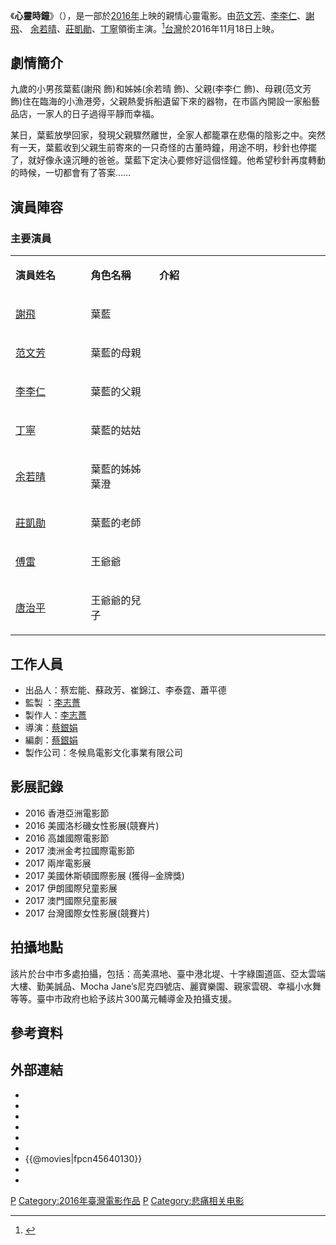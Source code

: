 
{{Infobox Film
| name           =心靈時鐘
| original_name  = Packages from Daddy
| image          =
| image_size     =
| caption        =
| based_on       =
| 監製           =[[李志薔|李志薔]]
| 製作人         =[[李志薔|李志薔]]
| 導演           =[[蔡銀娟|蔡銀娟]]
| 編劇           =[[蔡銀娟|蔡銀娟]]
| 主演           =[[范文芳|范文芳]]、[[李李仁|李李仁]]、[[謝飛|謝飛]]、[[余若晴|余若晴]]、[[莊凱勛|莊凱勛]]、[[傅雷_(演員)|傅雷]]
| 製片商         = 冬候鳥電影文化事業有限公司
| 發行商         =[[威視電影|威視電影]]
| 攝影 = [[劉芸后|劉芸后]]
| 剪輯 = [[陳曉東_(剪接師)|陳曉東]]
| 配樂 = [[黃裕翔|黃裕翔]]、林尚德
| 產地           = {{台灣電影產地}}
| 上映日期       = {{film date|2016|11|18|台灣}}
| 語言           = [[國語|國語]]
| tw_name        =
}}
《'''心靈時鐘'''》（{{lang-en|'''''Packages from Daddy'''''}}），是一部於[[2016年電影列表|2016年]]上映的親情心靈電影。由[[范文芳|范文芳]]、[[李李仁|李李仁]]、[[謝飛|謝飛]]、
[[余若晴|余若晴]]、[[莊凱勛|莊凱勛]]、[[丁寧_(演員)|丁寧]]領銜主演。<ref>{{Cite web |url=https://anntw.com/articles/20150709-otuj |title=李李仁、范文芳再合作 演出心靈時鐘 |access-date=2016-08-10 |archive-date=2017-01-14 |archive-url=https://web.archive.org/web/20170114165315/https://anntw.com/articles/20150709-otuj |dead-url=no }}</ref>[[台灣|台灣]]於2016年11月18日上映。

== 劇情簡介 ==
九歲的小男孩葉藍(謝飛 飾)和姊姊(余若晴 飾)、父親(李李仁 飾)、母親(范文芳 飾)住在臨海的小漁港旁，父親熱愛拆船遺留下來的器物，在市區內開設一家船藝品店，一家人的日子過得平靜而幸福。

某日，葉藍放學回家，發現父親驟然離世，全家人都籠罩在悲傷的陰影之中。突然有一天，葉藍收到父親生前寄來的一只奇怪的古董時鐘，用途不明，秒針也停擺了，就好像永遠沉睡的爸爸。葉藍下定決心要修好這個怪鐘。他希望秒針再度轉動的時候，一切都會有了答案……

== 演員陣容 ==
=== 主要演員 ===
{|class="wikitable" width="60%"
|- style="background:#AFC7BA; color:snow" align=center
|style="width:22%"|'''演員姓名'''||style="width:20%"|'''角色名稱'''||style="width:50%"|'''介紹'''
|-
! [[謝飛|謝飛]]
! 葉藍
|
|-
! [[范文芳|范文芳]]
! 葉藍的母親
|
|-
! [[李李仁|李李仁]]
! 葉藍的父親
|
|-
! [[丁寧|丁寧]]
! 葉藍的姑姑
|
|-
! [[余若晴|余若晴]]
! 葉藍的姊姊 葉澄
|
|-
! [[莊凱勛|莊凱勛]]
! 葉藍的老師
|
|-
! [[傅雷_(演員)|傅雷]]
! 王爺爺
|
|-
! [[唐治平|唐治平]]
! 王爺爺的兒子
|
|}

== 工作人員 ==
*出品人：蔡宏能、蘇政芳、崔錦江、李泰霆、蕭平德
*監製 ：[[李志薔|李志薔]]
*製作人：[[李志薔|李志薔]]
*導演：[[蔡銀娟|蔡銀娟]]
*編劇：[[蔡銀娟|蔡銀娟]]
*製作公司：冬候鳥電影文化事業有限公司
== 影展記錄 ==

*2016 香港亞洲電影節
*2016 美國洛杉磯女性影展(競賽片)
*2016 高雄國際電影節
*2017 澳洲金考拉國際電影節
*2017 兩岸電影展
*2017 美國休斯頓國際影展 (獲得─金牌獎)
*2017 伊朗國際兒童影展
*2017 澳門國際兒童影展
*2017 台灣國際女性影展(競賽片)

== 拍攝地點 ==
該片於台中市多處拍攝，包括：高美濕地、臺中港北堤、十字綠園道區、亞太雲端大樓、勤美誠品、Mocha Jane’s尼克四號店、麗寶樂園、親家雲硯、幸福小水舞等等。臺中市政府也給予該片300萬元輔導金及拍攝支援。

== 參考資料 ==
{{reflist}}
== 外部連結 ==
* {{Facebook|packagesfromdaddy}}
* {{rotten-tomatoes|packages_from_daddy}}
* {{Amg movie|672608}}
* {{douban}}
* {{mtime|234090}}
* {{hkmdb title|17620}}
* {{@movies|fpcn45640130}}
* {{Yahoomovie id|6482}}
* {{imdb title|5640130}}

{{Portal bar|台灣|電影}}

[[Category:2016年劇情片|P]]
[[Category:2016年臺灣電影作品|Category:2016年臺灣電影作品]]
[[Category:華語電影|P]]
[[Category:悲痛相关电影|Category:悲痛相关电影]]